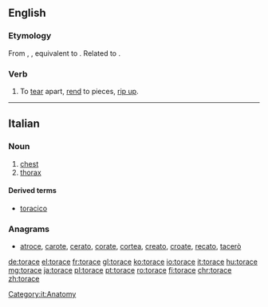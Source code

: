 ==English==

===Etymology===
From {{etyl|enm|en}} {{term|toracen|lang=enm}}, {{term|torasen||to tear up, snatch away|lang=enm}}, equivalent to {{prefix|to|race|lang=en}}. Related to {{l|en|rash}}.

===Verb===
{{en-verb|toraces|toracing|toraced}}

# {{context|transitive|obsolete|lang=en}} To [[tear]] apart, [[rend]] to pieces, [[rip up]].

----

==Italian==

===Noun===
{{it-noun|m}}

# [[chest]]
# [[thorax]]

====Derived terms====
* [[toracico]]

===Anagrams===
* [[atroce#Italian|atroce]], [[carote#Italian|carote]], [[cerato#Italian|cerato]], [[corate#Italian|corate]], [[cortea#Italian|cortea]], [[creato#Italian|creato]], [[croate#Italian|croate]], [[recato#Italian|recato]], [[tacerò#Italian|tacerò]]
[[Category:it:Anatomy]]

[[de:torace]]
[[el:torace]]
[[fr:torace]]
[[gl:torace]]
[[ko:torace]]
[[io:torace]]
[[it:torace]]
[[hu:torace]]
[[mg:torace]]
[[ja:torace]]
[[pl:torace]]
[[pt:torace]]
[[ro:torace]]
[[fi:torace]]
[[chr:torace]]
[[zh:torace]]